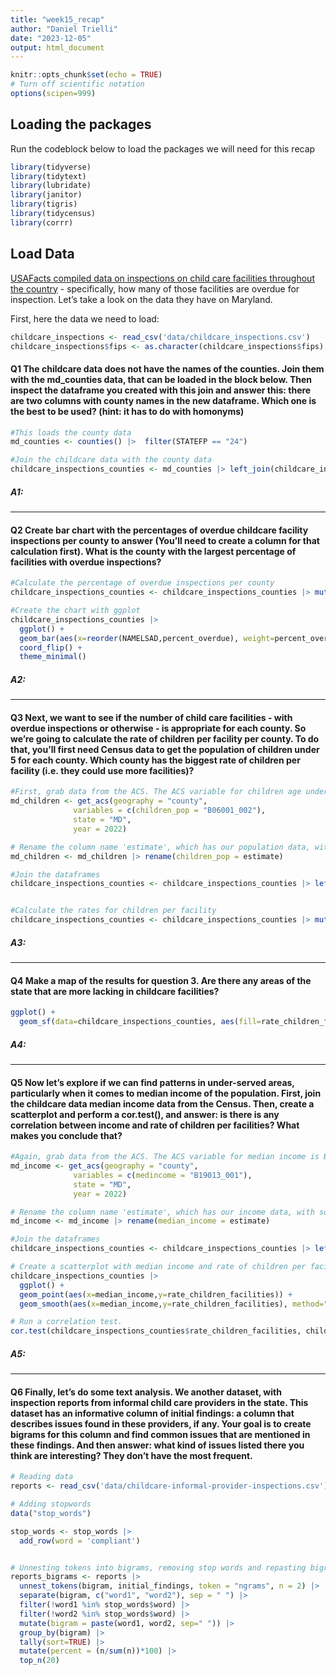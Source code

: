 ```yaml
---
title: "week15_recap"
author: "Daniel Trielli"
date: "2023-12-05"
output: html_document
---
```


```r
knitr::opts_chunk$set(echo = TRUE)
# Turn off scientific notation
options(scipen=999)
```

## Loading the packages

Run the codeblock below to load the packages we will need for this recap

```r
library(tidyverse)
library(tidytext)
library(lubridate)
library(janitor)
library(tigris)
library(tidycensus)
library(corrr)
```

## Load Data

[USAFacts compiled data on inspections on child care facilities throughout the country](https://usafacts.org/data-projects/childcare-inspections) - specifically, how many of those facilities are overdue for inspection. Let's take a look on the data they have on Maryland.

First, here the data we need to load:

```r
childcare_inspections <- read_csv('data/childcare_inspections.csv')
childcare_inspections$fips <- as.character(childcare_inspections$fips)
```

#### **Q1** The childcare data does not have the names of the counties. Join them with the md_counties data, that can be loaded in the block below. Then inspect the dataframe you created with this join and answer this: there are two columns with county names in the new dataframe. Which one is the best to be used? (hint: it has to do with homonyms)

```r
#This loads the county data
md_counties <- counties() |>  filter(STATEFP == "24")
```

```r
#Join the childcare data with the county data
childcare_inspections_counties <- md_counties |> left_join(childcare_inspections, join_by(GEOID==fips))
```

##### A1:

------------------------------------------------------------------------

#### **Q2** Create bar chart with the percentages of overdue childcare facility inspections per county to answer (You'll need to create a column for that calculation first). What is the county with the largest percentage of facilities with overdue inspections?

```r
#Calculate the percentage of overdue inspections per county
childcare_inspections_counties <- childcare_inspections_counties |> mutate(percent_overdue = (overdue/total)*100)

#Create the chart with ggplot
childcare_inspections_counties |>
  ggplot() +
  geom_bar(aes(x=reorder(NAMELSAD,percent_overdue), weight=percent_overdue)) +
  coord_flip() + 
  theme_minimal()
```

##### **A2:**

------------------------------------------------------------------------

#### **Q3** Next, we want to see if the number of child care facilities - with overdue inspections or otherwise - is appropriate for each county. So we're going to calculate the rate of children per facility per county. To do that, you'll first need Census data to get the population of children under 5 for each county. Which county has the biggest rate of children per facility (i.e. they could use more facilities)?

```r
#First, grab data from the ACS. The ACS variable for children age under 5 is B06001_002 We want 2022 data.
md_children <- get_acs(geography = "county",
              variables = c(children_pop = "B06001_002"),
              state = "MD",
              year = 2022)
```

```r
# Rename the column name 'estimate', which has our population data, with something more useful, like 'children_pop'
md_children <- md_children |> rename(children_pop = estimate)
```

```r
#Join the dataframes
childcare_inspections_counties <- childcare_inspections_counties |> left_join(md_children, 'GEOID')


#Calculate the rates for children per facility
childcare_inspections_counties <- childcare_inspections_counties |> mutate(rate_children_facilities = children_pop/total)

```

##### **A3:**

------------------------------------------------------------------------

#### **Q4** Make a map of the results for question 3. Are there any areas of the state that are more lacking in childcare facilities?

```r
ggplot() +
  geom_sf(data=childcare_inspections_counties, aes(fill=rate_children_facilities))
```

##### **A4**:

------------------------------------------------------------------------

#### **Q5** Now let's explore if we can find patterns in under-served areas, particularly when it comes to median income of the population. First, join the childcare data median income data from the Census. Then, create a scatterplot and perform a cor.test(), and answer: is there is any correlation between income and rate of children per facilities? What makes you conclude that?

```r
#Again, grab data from the ACS. The ACS variable for median income is B19013_001. We want 2022 data again.
md_income <- get_acs(geography = "county",
              variables = c(medincome = "B19013_001"),
              state = "MD",
              year = 2022)
```

```r
# Rename the column name 'estimate', which has our income data, with something more useful, like 'median_income'
md_income <- md_income |> rename(median_income = estimate)
```

```r
#Join the dataframes
childcare_inspections_counties <- childcare_inspections_counties |> left_join(md_income, 'GEOID')
```

```r
# Create a scatterplot with median income and rate of children per facility
childcare_inspections_counties |>
  ggplot() +
  geom_point(aes(x=median_income,y=rate_children_facilities)) +
  geom_smooth(aes(x=median_income,y=rate_children_facilities), method="lm")

```

```r
# Run a correlation test.
cor.test(childcare_inspections_counties$rate_children_facilities, childcare_inspections_counties$median_income)

```

##### A5:

------------------------------------------------------------------------

#### **Q6** Finally, let's do some text analysis. We another dataset, with inspection reports from informal child care providers in the state. This dataset has an informative column of initial findings: a column that describes issues found in these providers, if any. Your goal is to create bigrams for this column and find common issues that are mentioned in these findings. And then answer: what kind of issues listed there you think are interesting? They don't have the most frequent.

```r
# Reading data
reports <- read_csv('data/childcare-informal-provider-inspections.csv') |> clean_names()

# Adding stopwords
data("stop_words")

stop_words <- stop_words |>
  add_row(word = 'compliant')


# Unnesting tokens into bigrams, removing stop words and repasting bigrams, counting
reports_bigrams <- reports |>
  unnest_tokens(bigram, initial_findings, token = "ngrams", n = 2) |>
  separate(bigram, c("word1", "word2"), sep = " ") |>
  filter(!word1 %in% stop_words$word) |>
  filter(!word2 %in% stop_words$word) |>
  mutate(bigram = paste(word1, word2, sep=" ")) |>
  group_by(bigram) |>
  tally(sort=TRUE) |>
  mutate(percent = (n/sum(n))*100) |>
  top_n(20)
```
